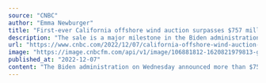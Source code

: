 ```yaml
---
source: "CNBC"
author: "Emma Newburger"
title: "First-ever California offshore wind auction surpasses $757 million in bids"
description: "The sale is a major milestone in the Biden administration's goal of building offshore wind turbines across the nation's coastlines to help power communities."
url: "https://www.cnbc.com/2022/12/07/california-offshore-wind-auction-surpasses-757-million-in-bids-.html"
image: "https://image.cnbcfm.com/api/v1/image/106881812-1620821979813-gettyimages-147641412-8dc66917-36ca-4dbb-a003-26e2e848fcac.jpeg?v=1670448874&w=1920&h=1080"
published_at: "2022-12-07"
content: "The Biden administration on Wednesday announced more than $757 million in winning bids for its auction of offshore wind development rights in California, marking the third offshore wind lease sale th… [+2727 chars]"
---
```


